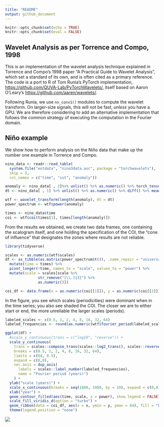```yaml
---
title: "README"
output: github_document
---
```


```r
knitr::opts_chunk$set(echo = TRUE)
knitr::opts_chunk$set(eval = FALSE)
```

## Wavelet Analysis as per Torrence and Compo, 1998

This is an implementation of the wavelet analysis technique explained in Torrence and Compo's 1998 paper "A Practical Guide to Wavelet Analysis", which set a standard of its own, and is often cited as a primary reference. The code is a port to R of Tom Runia's PyTorch implementation, <https://github.com/QUVA-Lab/PyTorchWavelets/>, itself based on Aaron O'Leary's <https://github.com/aaren/wavelets/>.

Following Runia, we use `nn_conv1()` modules to compute the wavelet transform. On larger-size signals, this will not be fast, *unless* you have a GPU. We are therefore considering to add an alternative implementation that follows the common strategy of executing the computation in the Fourier domain.

## Niño example

We show how to perform analysis on the Niño data that make up the number one example in Torrence and Compo.

```r
nino_data <- readr::read_table(
  system.file("extdata", "nino3data.asc", package = "torchwavelets"),
  skip = 3,
  col_names = c("time", "sst", "anomaly"))

anomaly <- nino_data[ , 3]%>% unlist() %>% as.numeric() %>% torch_tensor()
dt <- nino_data[ , 1] %>% unlist() %>% as.numeric() %>% diff() %>% mean()

wtf <- wavelet_transform(length(anomaly), dt = dt)
power_spectrum <- wtf$power(anomaly)

times <- nino_data$time
coi <- wtf$coi(times[1], times[length(anomaly)])
```

From the results we obtained, we create two data frames, one containing the scalogram itself, and one holding the specification of the COI, the "cone of influence" that designates the zones where results are not reliable.

```r
library(tidyverse)

scales <- as.numeric(wtf$scales)
df <- as_tibble(as.matrix(power_spectrum$t()), .name_repair = "universal") %>%
  mutate(time = times) %>%
  pivot_longer(!time, names_to = "scale", values_to = "power") %>%
  mutate(scale = scales[scale %>% 
               str_remove("[\\.]{3}") %>%
               as.numeric()])

coi_df <- data.frame(x = as.numeric(coi[[1]]), y = as.numeric(coi[[2]]))
```

In the figure, you see which scales (periodicities) were dominant when in the time series; you also see shaded the COI. The closer we are to either start or end, the more unreliable the larger scales (periods).

```r
labeled_scales <- c(0.5, 1, 2, 4, 8, 16, 32, 64)
labeled_frequencies <- round(as.numeric(wtf$fourier_period(labeled_scales)), 1)

ggplot(df) +
  #scale_y_continuous(trans = c("log10", "reverse")) + 
  scale_y_continuous(
    trans = scales::compose_trans(scales::log2_trans(), scales::reverse_trans()),
    breaks = c(0.5, 1, 2, 4, 8, 16, 32, 64),
    limits = c(64, 0.5),
    expand = c(0,0),
    sec.axis = dup_axis(
      labels = scales::label_number(labeled_frequencies),
      name = "Fourier period (years)")
    ) + 
  ylab("scale (years)") +
  scale_x_continuous(breaks = seq(1880, 1990, by = 10), expand = c(0,0)) +
  xlab("year") +
  geom_contour_filled(aes(time, scale, z = power), show.legend = FALSE) +
  scale_fill_viridis_d(option = "turbo") +
  geom_ribbon(data = coi_df, aes(x = x, ymin = y, ymax = 64), fill = "black", alpha = 0.3) +
  theme(legend.position = "none")
```

![](vignettes/figures/scaleogram-nino.png)

